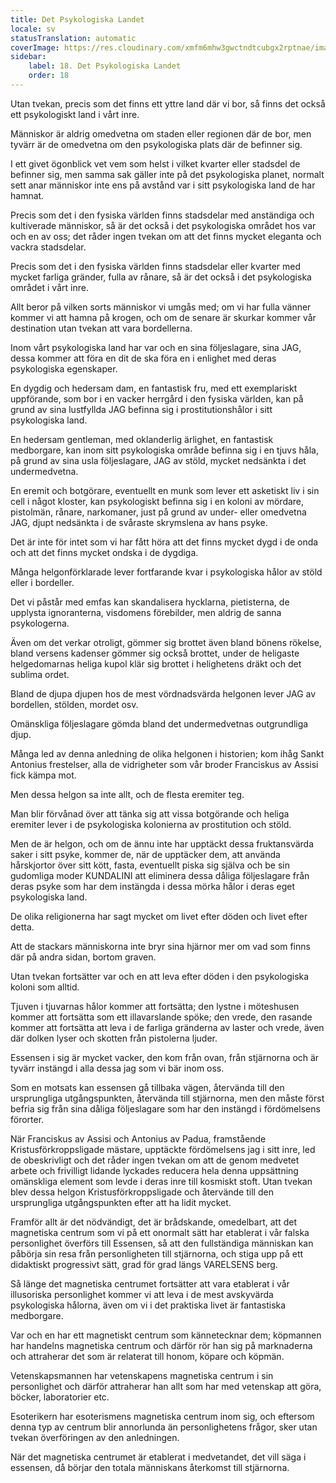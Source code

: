 ```yaml
---
title: Det Psykologiska Landet
locale: sv
statusTranslation: automatic
coverImage: https://res.cloudinary.com/xmfm6mhw3gwctndtcubgx2rptnae/image/upload/v1741354419/small_cover_la_gran_rebelion_28716e29d2.webp
sidebar:
    label: 18. Det Psykologiska Landet
    order: 18
---
```

Utan tvekan, precis som det finns ett yttre land där vi bor, så finns det också ett psykologiskt land i vårt inre.

Människor är aldrig omedvetna om staden eller regionen där de bor, men tyvärr är de omedvetna om den psykologiska plats där de befinner sig.

I ett givet ögonblick vet vem som helst i vilket kvarter eller stadsdel de befinner sig, men samma sak gäller inte på det psykologiska planet, normalt sett anar människor inte ens på avstånd var i sitt psykologiska land de har hamnat.

Precis som det i den fysiska världen finns stadsdelar med anständiga och kultiverade människor, så är det också i det psykologiska området hos var och en av oss; det råder ingen tvekan om att det finns mycket eleganta och vackra stadsdelar.

Precis som det i den fysiska världen finns stadsdelar eller kvarter med mycket farliga gränder, fulla av rånare, så är det också i det psykologiska området i vårt inre.

Allt beror på vilken sorts människor vi umgås med; om vi har fulla vänner kommer vi att hamna på krogen, och om de senare är skurkar kommer vår destination utan tvekan att vara bordellerna.

Inom vårt psykologiska land har var och en sina följeslagare, sina JAG, dessa kommer att föra en dit de ska föra en i enlighet med deras psykologiska egenskaper.

En dygdig och hedersam dam, en fantastisk fru, med ett exemplariskt uppförande, som bor i en vacker herrgård i den fysiska världen, kan på grund av sina lustfyllda JAG befinna sig i prostitutionshålor i sitt psykologiska land.

En hedersam gentleman, med oklanderlig ärlighet, en fantastisk medborgare, kan inom sitt psykologiska område befinna sig i en tjuvs håla, på grund av sina usla följeslagare, JAG av stöld, mycket nedsänkta i det undermedvetna.

En eremit och botgörare, eventuellt en munk som lever ett asketiskt liv i sin cell i något kloster, kan psykologiskt befinna sig i en koloni av mördare, pistolmän, rånare, narkomaner, just på grund av under- eller omedvetna JAG, djupt nedsänkta i de svåraste skrymslena av hans psyke.

Det är inte för intet som vi har fått höra att det finns mycket dygd i de onda och att det finns mycket ondska i de dygdiga.

Många helgonförklarade lever fortfarande kvar i psykologiska hålor av stöld eller i bordeller.

Det vi påstår med emfas kan skandalisera hycklarna, pietisterna, de upplysta ignoranterna, visdomens förebilder, men aldrig de sanna psykologerna.

Även om det verkar otroligt, gömmer sig brottet även bland bönens rökelse, bland versens kadenser gömmer sig också brottet, under de heligaste helgedomarnas heliga kupol klär sig brottet i helighetens dräkt och det sublima ordet.

Bland de djupa djupen hos de mest vördnadsvärda helgonen lever JAG av bordellen, stölden, mordet osv.

Omänskliga följeslagare gömda bland det undermedvetnas outgrundliga djup.

Många led av denna anledning de olika helgonen i historien; kom ihåg Sankt Antonius frestelser, alla de vidrigheter som vår broder Franciskus av Assisi fick kämpa mot.

Men dessa helgon sa inte allt, och de flesta eremiter teg.

Man blir förvånad över att tänka sig att vissa botgörande och heliga eremiter lever i de psykologiska kolonierna av prostitution och stöld.

Men de är helgon, och om de ännu inte har upptäckt dessa fruktansvärda saker i sitt psyke, kommer de, när de upptäcker dem, att använda hårskjortor över sitt kött, fasta, eventuellt piska sig själva och be sin gudomliga moder KUNDALINI att eliminera dessa dåliga följeslagare från deras psyke som har dem instängda i dessa mörka hålor i deras eget psykologiska land.

De olika religionerna har sagt mycket om livet efter döden och livet efter detta.

Att de stackars människorna inte bryr sina hjärnor mer om vad som finns där på andra sidan, bortom graven.

Utan tvekan fortsätter var och en att leva efter döden i den psykologiska koloni som alltid.

Tjuven i tjuvarnas hålor kommer att fortsätta; den lystne i möteshusen kommer att fortsätta som ett illavarslande spöke; den vrede, den rasande kommer att fortsätta att leva i de farliga gränderna av laster och vrede, även där dolken lyser och skotten från pistolerna ljuder.

Essensen i sig är mycket vacker, den kom från ovan, från stjärnorna och är tyvärr instängd i alla dessa jag som vi bär inom oss.

Som en motsats kan essensen gå tillbaka vägen, återvända till den ursprungliga utgångspunkten, återvända till stjärnorna, men den måste först befria sig från sina dåliga följeslagare som har den instängd i fördömelsens förorter.

När Franciskus av Assisi och Antonius av Padua, framstående Kristusförkroppsligade mästare, upptäckte fördömelsens jag i sitt inre, led de obeskrivligt och det råder ingen tvekan om att de genom medvetet arbete och frivilligt lidande lyckades reducera hela denna uppsättning omänskliga element som levde i deras inre till kosmiskt stoft. Utan tvekan blev dessa helgon Kristusförkroppsligade och återvände till den ursprungliga utgångspunkten efter att ha lidit mycket.

Framför allt är det nödvändigt, det är brådskande, omedelbart, att det magnetiska centrum som vi på ett onormalt sätt har etablerat i vår falska personlighet överförs till Essensen, så att den fullständiga människan kan påbörja sin resa från personligheten till stjärnorna, och stiga upp på ett didaktiskt progressivt sätt, grad för grad längs VARELSENS berg.

Så länge det magnetiska centrumet fortsätter att vara etablerat i vår illusoriska personlighet kommer vi att leva i de mest avskyvärda psykologiska hålorna, även om vi i det praktiska livet är fantastiska medborgare.

Var och en har ett magnetiskt centrum som kännetecknar dem; köpmannen har handelns magnetiska centrum och därför rör han sig på marknaderna och attraherar det som är relaterat till honom, köpare och köpmän.

Vetenskapsmannen har vetenskapens magnetiska centrum i sin personlighet och därför attraherar han allt som har med vetenskap att göra, böcker, laboratorier etc.

Esoterikern har esoterismens magnetiska centrum inom sig, och eftersom denna typ av centrum blir annorlunda än personlighetens frågor, sker utan tvekan överföringen av den anledningen.

När det magnetiska centrumet är etablerat i medvetandet, det vill säga i essensen, då börjar den totala människans återkomst till stjärnorna.


